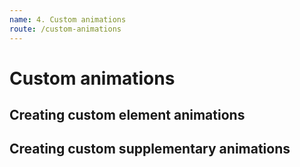 ```yaml
---
name: 4. Custom animations
route: /custom-animations
---
```



# Custom animations

## Creating custom element animations

## Creating custom supplementary animations
